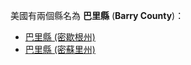 美國有兩個縣名為 '''巴里縣''' ('''Barry County''')：
* [[巴里縣_(密歇根州)|巴里縣 (密歇根州)]]
* [[巴里縣_(密蘇里州)|巴里縣 (密蘇里州)]]
{{disambig|B巴里縣|Cat=三字县名消歧义}}